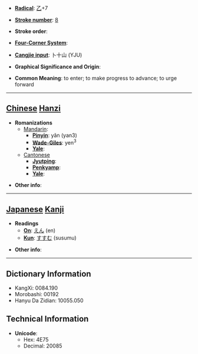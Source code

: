 * '''[[Wiktionary:Chinese radical index| Radical]]''': [[Wiktionary:Chinese radical index 乙|乙]]+7

* '''[[Wiktionary:Chinese total strokes index|Stroke number]]''': [[Wiktionary:Chinese total strokes index 8|8]]

* '''Stroke order''': 

* '''[[Wiktionary:Chinese four corner index|Four-Corner System]]''': 

* '''[[Wiktionary:Chinese Cangjie index|Cangjie input]]''': 卜十山 (YJU)

* '''Graphical Significance and Origin''': 

* '''Common Meaning''': to enter; to make progress to advance; to urge forward

----

== [[Chinese]] [[Hanzi]] ==

* '''Romanizations'''
** [[Mandarin]]:
*** '''[[Pinyin]]''': yǎn (yan3)
*** '''[[Wade-Giles]]''': yen<sup>3</sup>
*** '''[[Yale]]''': 
**[[Cantonese]]
***'''[[Jyutping]]''':
***'''[[Penkyamp]]''': 
***'''[[Yale]]''': 

* '''Other info''': 

----

== [[Japanese]] [[Kanji]] ==

* '''Readings'''
** '''[[On]]''': [[えん]] (en)
** '''[[Kun]]''': [[すすむ]] (susumu)

* '''Other info''':  

----

== Dictionary Information ==

* KangXi: 0084.190
* Morobashi: 00192
* Hanyu Da Zidian: 10055.050

== Technical Information ==

* '''Unicode''':
** Hex: 4E75
** Decimal: 20085